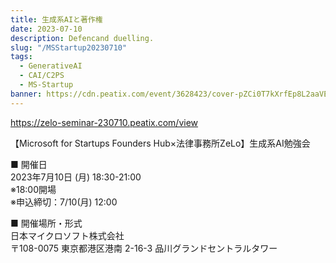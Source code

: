```yaml
---
title: 生成系AIと著作権
date: 2023-07-10
description: Defencand duelling.
slug: "/MSStartup20230710"
tags:
  - GenerativeAI
  - CAI/C2PS
  - MS-Startup
banner: https://cdn.peatix.com/event/3628423/cover-pZCi0T7kXrfEp8L2aaVEmNjlNNDxa7U7.jpeg
---
```


https://zelo-seminar-230710.peatix.com/view

【Microsoft for Startups Founders Hub×法律事務所ZeLo】生成系AI勉強会

■ 開催日  
2023年7月10日 (月) 18:30-21:00  
※18:00開場  
※申込締切：7/10(月) 12:00  

■ 開催場所・形式  
日本マイクロソフト株式会社  
〒108-0075 東京都港区港南 2-16-3 品川グランドセントラルタワー  
